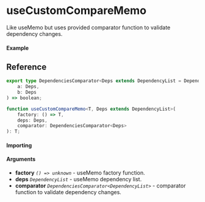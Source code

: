 
<Meta title="Miscellaneous/useCustomCompareMemo" component={Example} />

# useCustomCompareMemo

Like useMemo but uses provided comparator function to validate dependency changes.

#### Example

<Canvas>
	<Story story={Example} inline />
</Canvas>

## Reference

```ts
export type DependenciesComparator<Deps extends DependencyList = DependencyList> = (
	a: Deps,
	b: Deps
) => boolean;

function useCustomCompareMemo<T, Deps extends DependencyList>(
	factory: () => T,
	deps: Deps,
	comparator: DependenciesComparator<Deps>
): T;
```

#### Importing

<ImportPath />

#### Arguments

- **factory** _`() => unknown`_ - useMemo factory function.
- **deps** _`DependencyList`_ - useMemo dependency list.
- **comparator** _`DependenciesComparator<DependencyList>`_ - comparator function to validate dependency changes.
